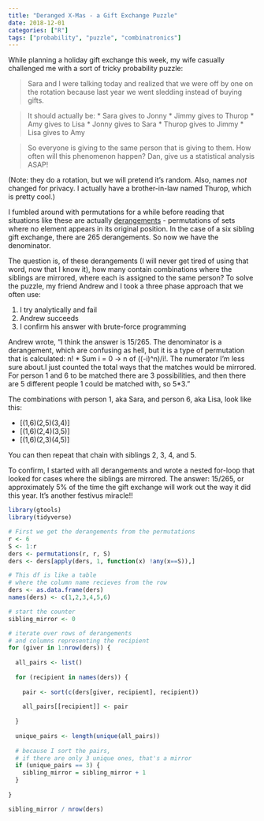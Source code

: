```yaml
---
title: "Deranged X-Mas - a Gift Exchange Puzzle"
date: 2018-12-01
categories: ["R"]
tags: ["probability", "puzzle", "combinatronics"]
---
```


While planning a holiday gift exchange this week, my wife casually challenged me with a sort of tricky probability puzzle:

> Sara and I were talking today and realized that we were off by one on the rotation because last year we went sledding instead of buying gifts. 

> It should actually be:
> * Sara gives to Jonny
> * Jimmy gives to Thurop
> * Amy gives to Lisa
> * Jonny gives to Sara
> * Thurop gives to Jimmy
> * Lisa gives to Amy 

> So everyone is giving to the same person that is giving to them. How often will this phenomenon happen? Dan, give us a statistical analysis ASAP!

(Note: they do a rotation, but we will pretend it's random. Also, names *not* changed for privacy. I actually have a brother-in-law named Thurop, which is pretty cool.)

I fumbled around with permutations for a while before reading that situations like these are actually [derangements](http://mathworld.wolfram.com/Derangement.html) - permutations of sets where no element appears in its original position. In the case of a six sibling gift exchange, there are 265 derangements. So now we have the denominator.

The question is, of these derangements (I will never get tired of using that word, now that I know it), how many contain combinations where the siblings are mirrored, where each is assigned to the same person? To solve the puzzle, my friend Andrew and I took a three phase approach that we often use:

1. I try analytically and fail 
2. Andrew succeeds
3. I confirm his answer with brute-force programming

Andrew wrote, "I think the answer is 15/265. The denominator is a derangement, which are confusing as hell, but it is a type of permutation that is calculated: n! * Sum i = 0 -> n of ((-i)^n)/i!. The numerator I'm less sure about.I just counted the total ways that the matches would be mirrored. For person 1 and 6  to be matched there are 3 possibilities, and then there are 5 different people 1 could be matched with, so 5*3." 

The combinations with person 1, aka Sara, and person 6, aka Lisa, look like this:

* [(1,6)(2,5)(3,4)] 
* [(1,6)(2,4)(3,5)] 
* [(1,6)(2,3)(4,5)]

You can then repeat that chain with siblings 2, 3, 4, and 5.

To confirm, I started with all derangements and wrote a nested for-loop that looked for cases where the siblings are mirrored. The answer: 15/265, or approximately 5% of the time the gift exchange will work out the way it did this year. It's another festivus miracle!! 

```r
library(gtools)
library(tidyverse)

# First we get the derangements from the permutations
r <- 6
S <- 1:r
ders <- permutations(r, r, S)  
ders <- ders[apply(ders, 1, function(x) !any(x==S)),]

# This df is like a table 
# where the column name recieves from the row
ders <- as.data.frame(ders)
names(ders) <- c(1,2,3,4,5,6)

# start the counter
sibling_mirror <- 0

# iterate over rows of derangements
# and columns representing the recipient
for (giver in 1:nrow(ders)) {
  
  all_pairs <- list()
  
  for (recipient in names(ders)) {
    
    pair <- sort(c(ders[giver, recipient], recipient))
    
    all_pairs[[recipient]] <- pair
    
  }
  
  unique_pairs <- length(unique(all_pairs))
  
  # because I sort the pairs, 
  # if there are only 3 unique ones, that's a mirror
  if (unique_pairs == 3) {
    sibling_mirror = sibling_mirror + 1
  }
  
}

sibling_mirror / nrow(ders)

``` 






